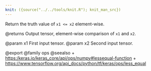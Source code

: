 ```yaml
---
knit: ({source("../../tools/knit.R"); knit_man_src})
---
```

Return the truth value of `x1 <= x2` element-wise.

@returns
    Output tensor, element-wise comparison of `x1` and `x2`.

@param x1 First input tensor.
@param x2 Second input tensor.

@export
@family ops
@seealso
+ <https:/keras.io/keras_core/api/ops/numpy#lessequal-function>
+ <https://www.tensorflow.org/api_docs/python/tf/keras/ops/less_equal>
